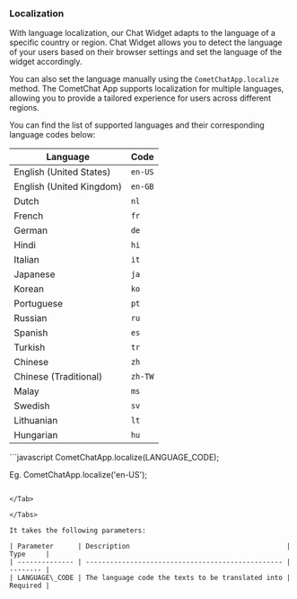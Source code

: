 ### Localization

With language localization, our Chat Widget adapts to the language of a specific country or region. Chat Widget allows you to detect the language of your users based on their browser settings and set the language of the widget accordingly. 

You can also set the language manually using the `CometChatApp.localize` method.
The CometChat App supports localization for multiple languages, allowing you to provide a tailored experience for users across different regions.

You can find the list of supported languages and their corresponding language codes below:

| Language                 | Code    |
| ------------------------ | ------- |
| English (United States)  | `en-US` |
| English (United Kingdom) | `en-GB` |
| Dutch                    | `nl`    |
| French                   | `fr`    |
| German                   | `de`    |
| Hindi                    | `hi`    |
| Italian                  | `it`    |
| Japanese                 | `ja`    |
| Korean                   | `ko`    |
| Portuguese               | `pt`    |
| Russian                  | `ru`    |
| Spanish                  | `es`    |
| Turkish                  | `tr`    |
| Chinese                  | `zh`    |
| Chinese (Traditional)    | `zh-TW` |
| Malay                    | `ms`    |
| Swedish                  | `sv`    |
| Lithuanian               | `lt`    |
| Hungarian                | `hu`    |

<Tabs>
<Tab title="JavaScript">
```javascript
CometChatApp.localize(LANGUAGE_CODE);

Eg. CometChatApp.localize('en-US');
```

</Tab>

</Tabs>

It takes the following parameters:

| Parameter      | Description                                       | Type     |
| -------------- | ------------------------------------------------- | -------- |
| LANGUAGE\_CODE | The language code the texts to be translated into | Required |
